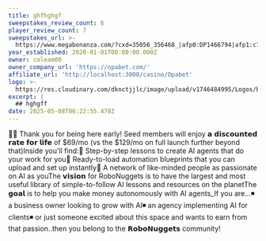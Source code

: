 ```yaml
---
title: ghfhghgf
sweepstakes_review_count: 6
player_review_count: 7
sweepstakes_url: >-
  https://www.megabonanza.com/?cxd=35056_356468_|afp0:DP1466794|afp1:c745465c29cc40adb001a8cf5d73dc1e&utm_campaign=&utm_medium=&affiliateusername=gtd2010&afp=DP1466794&afp1=c745465c29cc40adb001a8cf5d73dc1e&brand=megabonanza&bta=35056
year_established: 2020-01-01T00:00:00.000Z
owner: coleam00
owner_company_url: 'https://opabet.com/'
affiliate_url: 'http://localhost:3000/casino/Opabet'
logo: >-
  https://res.cloudinary.com/dknctjjlc/image/upload/v1746484995/Logos/bitcasino-logo_ftbbzd_q3zclv.png
excerpt: |
  ## hghgff
date: 2025-05-08T06:22:55.470Z
---
```


👋🏻 Thank you for being here early! Seed members will enjoy 𝗮 𝗱𝗶𝘀𝗰𝗼𝘂𝗻𝘁𝗲𝗱 𝗿𝗮𝘁𝗲 𝗳𝗼𝗿 𝗹𝗶𝗳𝗲 of $69/mo (vs the $129/mo on full launch further beyond that)Inside you'll find:🥚 Step-by-step lessons to create AI agents that do your work for you🥚 Ready-to-load automation blueprints that you can upload and set up instantly🥚 A network of like-minded people as passionate on AI as youThe 𝘃𝗶𝘀𝗶𝗼𝗻 for RoboNuggets is to have the largest and most useful library of simple-to-follow AI lessons and resources on the planetThe 𝗴𝗼𝗮𝗹 is to help you make money autonomously with AI agents\_If you are...◾ a business owner looking to grow with AI◾ an agency implementing AI for clients◾ or just someone excited about this space and wants to earn from that passion..then you belong to the 𝗥𝗼𝗯𝗼𝗡𝘂𝗴𝗴𝗲𝘁𝘀 community!

